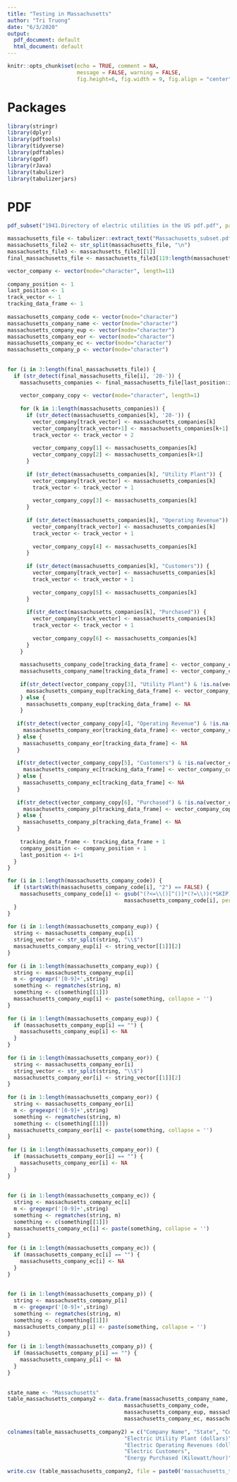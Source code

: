 ```yaml
---   
title: "Testing in Massachusetts"   
author: "Tri Truong"   
date: "6/3/2020"   
output:    
  pdf_document: default   
  html_document: default   
---   
```

    
```r
knitr::opts_chunk$set(echo = TRUE, comment = NA,    
                      message = FALSE, warning = FALSE,   
                      fig.height=6, fig.width = 9, fig.align = "center")   
```   
    
# Packages   
    
```r
library(stringr)   
library(dplyr)   
library(pdftools)   
library(tidyverse)   
library(pdftables)   
library(qpdf)   
library(rJava)   
library(tabulizer)   
library(tabulizerjars)   
```   
    
# PDF   
    
```r
pdf_subset("1941.Directory of electric utilities in the US pdf.pdf", page= 406:429, output= "Massachusetts_subset.pdf")   
```   
    
    
```r
massachusetts_file <- tabulizer::extract_text("Massachusetts_subset.pdf")   
massachusetts_file2 <- str_split(massachusetts_file, "\n")   
massachusetts_file3 <- massachusetts_file2[[1]]   
final_massachusetts_file <- massachusetts_file3[119:length(massachusetts_file3)]   
```   
   
    
```r
vector_company <- vector(mode="character", length=11)   
    
company_position <- 1   
last_position <- 1   
track_vector <- 1   
tracking_data_frame <- 1   
    
massachusetts_company_code <- vector(mode="character")   
massachusetts_company_name <- vector(mode="character")   
massachusetts_company_eup <- vector(mode="character")   
massachusetts_company_eor <- vector(mode="character")   
massachusetts_company_ec <- vector(mode="character")   
massachusetts_company_p <- vector(mode="character")   
    
    
for (i in 3:length(final_massachusetts_file)) {   
  if (str_detect(final_massachusetts_file[i], '20-')) {   
    massachusetts_companies <- final_massachusetts_file[last_position:i-1]   
       
    vector_company_copy <- vector(mode="character", length=1)   
       
    for (k in 1:length(massachusetts_companies)) {   
      if (str_detect(massachusetts_companies[k], '20-')) {   
        vector_company[track_vector] <- massachusetts_companies[k]   
        vector_company[track_vector+1] <- massachusetts_companies[k+1]   
        track_vector <- track_vector + 2   
           
        vector_company_copy[1] <- massachusetts_companies[k]   
        vector_company_copy[2] <- massachusetts_companies[k+1]   
      }   
         
      if (str_detect(massachusetts_companies[k], "Utility Plant")) {   
        vector_company[track_vector] <- massachusetts_companies[k]   
        track_vector <- track_vector + 1   
           
        vector_company_copy[3] <- massachusetts_companies[k]   
      }   
         
      if (str_detect(massachusetts_companies[k], "Operating Revenue")) {   
        vector_company[track_vector] <- massachusetts_companies[k]   
        track_vector <- track_vector + 1   
           
        vector_company_copy[4] <- massachusetts_companies[k]   
      }   
         
      if (str_detect(massachusetts_companies[k], "Customers")) {   
        vector_company[track_vector] <- massachusetts_companies[k]   
        track_vector <- track_vector + 1   
           
        vector_company_copy[5] <- massachusetts_companies[k]   
      }   
         
      if(str_detect(massachusetts_companies[k], "Purchased")) {   
        vector_company[track_vector] <- massachusetts_companies[k]   
        track_vector <- track_vector + 1   
           
        vector_company_copy[6] <- massachusetts_companies[k]   
      }   
    }   
      
    massachusetts_company_code[tracking_data_frame] <- vector_company_copy[1]   
    massachusetts_company_name[tracking_data_frame] <- vector_company_copy[2]   
       
    if(str_detect(vector_company_copy[3], "Utility Plant") & !is.na(vector_company_copy[3])) {   
      massachusetts_company_eup[tracking_data_frame] <- vector_company_copy[3]   
    } else {   
      massachusetts_company_eup[tracking_data_frame] <- NA   
    }   
       
   if(str_detect(vector_company_copy[4], "Operating Revenue") & !is.na(vector_company_copy[4])) {   
     massachusetts_company_eor[tracking_data_frame] <- vector_company_copy[4]   
   } else {   
     massachusetts_company_eor[tracking_data_frame] <- NA   
   }   
    
   if(str_detect(vector_company_copy[5], "Customers") & !is.na(vector_company_copy[5])) {   
     massachusetts_company_ec[tracking_data_frame] <- vector_company_copy[5]   
   } else {   
     massachusetts_company_ec[tracking_data_frame] <- NA   
   }   
    
   if(str_detect(vector_company_copy[6], "Purchased") & !is.na(vector_company_copy[6])) {   
     massachusetts_company_p[tracking_data_frame] <- vector_company_copy[6]   
   } else {   
     massachusetts_company_p[tracking_data_frame] <- NA   
   }   
    
    tracking_data_frame <- tracking_data_frame + 1   
    company_position <- company_position + 1   
    last_position <- i+1   
  }   
}   
```   
    
    
```r
for (i in 1:length(massachusetts_company_code)) {   
  if (startsWith(massachusetts_company_code[i], "2") == FALSE) {   
    massachusetts_company_code[i] <- gsub("(?<=\\()[^()]*(?=\\))(*SKIP)(*F)|.", "",    
                                     massachusetts_company_code[i], perl=T)   
  }   
}   
    
for (i in 1:length(massachusetts_company_eup)) {   
  string <- massachusetts_company_eup[i]   
  string_vector <- str_split(string, "\\$")   
  massachusetts_company_eup[i] <- string_vector[[1]][2]   
}   
    
for (i in 1:length(massachusetts_company_eup)) {   
  string <- massachusetts_company_eup[i]   
  m <- gregexpr('[0-9]+',string)   
  something <- regmatches(string, m)   
  something <- c(something[[1]])   
  massachusetts_company_eup[i] <- paste(something, collapse = '')   
}   
    
for (i in 1:length(massachusetts_company_eup)) {   
  if (massachusetts_company_eup[i] == "") {   
    massachusetts_company_eup[i] <- NA   
  }   
}   
    
for (i in 1:length(massachusetts_company_eor)) {   
  string <- massachusetts_company_eor[i]   
  string_vector <- str_split(string, "\\$")   
  massachusetts_company_eor[i] <- string_vector[[1]][2]   
}   
    
for (i in 1:length(massachusetts_company_eor)) {   
  string <- massachusetts_company_eor[i]   
  m <- gregexpr('[0-9]+',string)   
  something <- regmatches(string, m)   
  something <- c(something[[1]])   
  massachusetts_company_eor[i] <- paste(something, collapse = '')   
}   
    
for (i in 1:length(massachusetts_company_eor)) {   
  if (massachusetts_company_eor[i] == "") {   
    massachusetts_company_eor[i] <- NA   
  }   
}   
    
    
for (i in 1:length(massachusetts_company_ec)) {   
  string <- massachusetts_company_ec[i]   
  m <- gregexpr('[0-9]+',string)   
  something <- regmatches(string, m)   
  something <- c(something[[1]])   
  massachusetts_company_ec[i] <- paste(something, collapse = '')   
}   
    
for (i in 1:length(massachusetts_company_ec)) {   
  if (massachusetts_company_ec[i] == "") {   
    massachusetts_company_ec[i] <- NA   
  }   
}   
    
    
for (i in 1:length(massachusetts_company_p)) {   
  string <- massachusetts_company_p[i]   
  m <- gregexpr('[0-9]+',string)   
  something <- regmatches(string, m)   
  something <- c(something[[1]])   
  massachusetts_company_p[i] <- paste(something, collapse = '')   
}   
    
for (i in 1:length(massachusetts_company_p)) {   
  if (massachusetts_company_p[i] == "") {   
    massachusetts_company_p[i] <- NA   
  }   
}   
    
    
state_name <- "Massachusetts"   
table_massachusetts_company2 <- data.frame(massachusetts_company_name, state_name,    
                                     massachusetts_company_code,    
                                     massachusetts_company_eup, massachusetts_company_eor,   
                                     massachusetts_company_ec, massachusetts_company_p)   
    
colnames(table_massachusetts_company2) = c("Company Name", "State", "Company Code",    
                                     "Electric Utility Plant (dollars)",    
                                     "Electric Operating Revenues (dollars)",   
                                     "Electric Customers",    
                                     "Energy Purchased (Kilowatt/hour)")   
    
write.csv (table_massachusetts_company2, file = paste0('massachusetts_table_company_1941', '.csv'))   
```   
 
 
